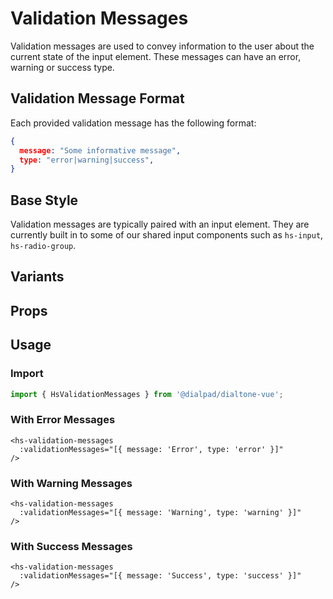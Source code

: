 
# Validation Messages

<Subtitle>
  Validation messages are used to convey information to the user about the current state of the input element. These
  messages can have an error, warning or success type.
</Subtitle>

## Validation Message Format

Each provided validation message has the following format:

```json
{
  message: "Some informative message",
  type: "error|warning|success",
}
```

## Base Style

Validation messages are typically paired with an input element. They are currently built in to some of
our shared input components such as `hs-input`, `hs-radio-group`.

<Canvas>
  <Story id="forms-validation-messages--default" />
</Canvas>

## Variants

<Canvas>
  <Story id="forms-validation-messages--variants" />
</Canvas>

## Props

<ArgsTable of={HsValidationMessages} />

## Usage

### Import

```jsx
import { HsValidationMessages } from '@dialpad/dialtone-vue';
```

<h3 style={{ color: 'red' }}>With Error Messages</h3>

```vue
<hs-validation-messages
  :validationMessages="[{ message: 'Error', type: 'error' }]"
/>
```

<h3 style={{ color: 'Goldenrod' }}>With Warning Messages</h3>

```vue
<hs-validation-messages
  :validationMessages="[{ message: 'Warning', type: 'warning' }]"
/>
```

<h3 style={{ color: 'green' }}>With Success Messages</h3>

```vue
<hs-validation-messages
  :validationMessages="[{ message: 'Success', type: 'success' }]"
/>
```
